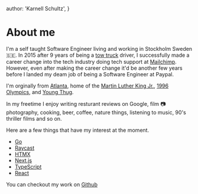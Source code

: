   author: 'Karnell Schultz',
}

# About me

I'm a self taught Software Engineer living and working in Stockholm Sweden 🇸🇪.
In 2015 after 9 years of being a
[tow truck](https://wsvn.com/wp-content/uploads/sites/2/2018/08/aaa-tow-truck.jpg?quality=60&strip=color&w=1024)
driver, I successfully made a career change into the tech industry
doing tech support at [Mailchimp](mailchimp.com).
However, even after making the career change it'd be another few
years before I landed my deam job of being a Software Engineer at Paypal.

I'm orginally from [Atlanta](https://sv.wikipedia.org/wiki/Atlanta),
home of the [Martin Luther King Jr.](https://en.wikipedia.org/wiki/Martin_Luther_King_Jr.),
[1996 Olympics](https://www.olympic.org/atlanta-1996), and [Young Thug](https://en.wikipedia.org/wiki/Young_Thug).

In my freetime I enjoy writing resturant reviews on Google, film 📷 photography,
cooking, beer, coffee, nature things, listening to music, 90's
thriller films and so on.

Here are a few things that have my interest at the moment.

- [Go](https://go.dev/)
- [Raycast](https://www.raycast.com/)
- [HTMX](https://htmx.org/)
- [Next.js](https://nextjs.org/)
- [TypeScript](https://www.typescriptlang.org/)
- [React](https://reactjs.org/)

You can checkout my work on
[Github](https://github.com/KarnellSchultz)
